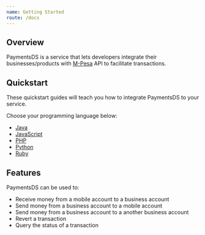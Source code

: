 ```yaml
---
name: Getting Started
route: /docs
---
```


## Overview

PaymentsDS is a service that lets developers integrate their businesses/products with [M-Pesa](https://developer.mpesa.vm.co.mz/) API to facilitate transactions.

## Quickstart

These quickstart guides will teach you how to integrate PaymentsDS to your service.

Choose your programming language below:

- [Java](/docs-java-usage)
- [JavaScript](/docs-javascript-usage)
- [PHP](/docs-php-usage)
- [Python](/docs-python-usage)
- [Ruby](/docs-ruby-usage)

## Features

PaymentsDS can be used to:

- Receive money from a mobile account to a business account
- Send money from a business account to a mobile account
- Send money from a business account to a another business account
- Revert a transaction
- Query the status of a transaction
